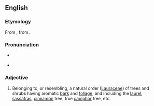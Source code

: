 ==English==

===Etymology===
From {{m|mul|Lauraceae}}, from {{etyl|la|en}} {{m|la|laurus||laurel}}.

===Pronunciation===
* {{a|US}} {{IPA|/ˌlɔɹˈeɪ.ʃəs/|lang=en}}
* {{rhymes|eɪʃəs|lang=en}}

===Adjective===
{{en-adj}}

# {{lb|en|botany}} Belonging to, or resembling, a natural order ([[Lauraceae]]) of trees and shrubs having aromatic [[bark]] and [[foliage]], and including the [[laurel]], [[sassafras]], [[cinnamon]] tree, true [[camphor]] tree, etc.
